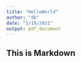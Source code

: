 ```yaml
---
title: "HelloWorld"
author: "db"
date: "3/19/2021"
output: pdf_document
---
```


## This is Markdown
